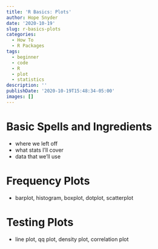 ```yaml
---
title: 'R Basics: Plots'
author: Hope Snyder
date: '2020-10-19'
slug: r-basics-plots
categories:
  - How To
  - R Packages
tags:
  - beginner
  - code
  - R
  - plot
  - statistics
description: ''
publishDate: '2020-10-19T15:48:34-05:00'
images: []
---
```


# Basic Spells and Ingredients

- where we left off
- what stats I'll cover
- data that we'll use

# Frequency Plots

- barplot, histogram, boxplot, dotplot, scatterplot

# Testing Plots

- line plot, qq plot, density plot, correlation plot

